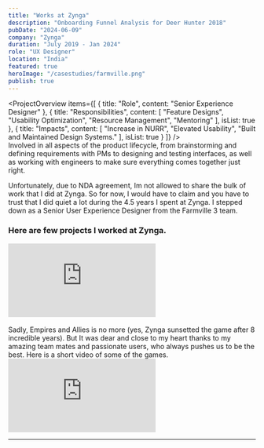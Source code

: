```yaml
---
title: "Works at Zynga"
description: "Onboarding Funnel Analysis for Deer Hunter 2018"
pubDate: "2024-06-09"
company: "Zynga"
duration: "July 2019 - Jan 2024"
role: "UX Designer"
location: "India"
featured: true
heroImage: "/casestudies/farmville.png"
publish: true
---
```


<ProjectOverview
  items={[
    {
      title: "Role",
      content: "Senior Experience Designer"
    },
    {
      title: "Responsibilities",
      content: [
        "Feature Designs",
        "Usability Optimization",
        "Resource Management",
        "Mentoring"
      ],
      isList: true
    },
    {
      title: "Impacts",
      content: [
        "Increase in NURR",
        "Elevated Usability",
        "Built and Maintained Design Systems."
      ],
      isList: true
    }
  ]}
/>
<br/>
Involved in all aspects of the product lifecycle, from brainstorming and defining requirements with PMs to designing and testing interfaces, as well as working with engineers to make sure everything comes together just right.

Unfortunately, due to NDA agreement, Im not allowed to share the bulk of work that I did at Zynga. So for now, I would have to claim and you have to trust that I did quiet a lot during the 4.5 years I spent at Zynga.
I stepped down as a Senior User Experience Designer from the Farmville 3 team.

### Here are few projects I worked at Zynga.


<div class="w-full aspect-video mb-8">
  <iframe
    src="https://www.youtube.com/embed/KELeZObZy6M?si=9mgP2Uym-JKCI01p"
    title="YouTube video player"
    class="w-full h-full rounded-lg"
    frameborder="0"
    allow="accelerometer; autoplay; clipboard-write; encrypted-media; gyroscope; picture-in-picture; web-share"
    allowfullscreen>
  </iframe>
</div>

<br />
Sadly, Empires and Allies is no more (yes, Zynga sunsetted the game after 8 incredible years). But It was dear and close to my heart thanks to my amazing team mates and passionate users, who always pushes us to be the best. Here is a short video of some of the games.
<div class="w-full aspect-video mb-8">
  <iframe
    src="https://www.youtube.com/embed/xp8sWWBayTQ?si=Vpc-GbnANvy3Ei1p"
    title="YouTube video player"
    class="w-full h-full rounded-lg"
    frameborder="0"
    allow="accelerometer; autoplay; clipboard-write; encrypted-media; gyroscope; picture-in-picture; web-share"
    allowfullscreen>
  </iframe>
</div>


<ToSinglePost
  title="Deer Hunter 2018"
  subtitle="ASSOCIATE USER EXPERIENCE DESIGNER"
  company="GLU"
  imageSrc="/casestudies/DeerHunter2018.png"
  url="/works/deerhunter2018"
/>

---